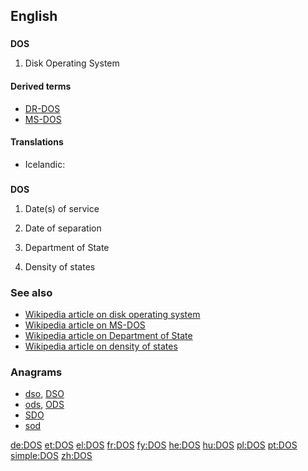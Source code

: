 {{also|DoS}}
==English==

==={{acronym}}===
'''DOS'''

# {{computing}} Disk Operating System<!--not just MS-DOS!-->

====Derived terms====
* [[DR-DOS]]
* [[MS-DOS]]

====Translations====
{{trans-top|Disk Operating System}}
* Icelandic: {{t|is|diskstýrikerfi|n}}
{{trans-mid}}
{{trans-bottom}}

==={{initialism}}===
'''DOS'''

# {{military}} Date(s) of service
# {{military}} Date of separation
# {{US}} Department of State
# {{science}} Density of states

===See also===
* [[w:DOS_%28disambiguation%29|Wikipedia article on disk operating system]]
* [[w:MS-DOS|Wikipedia article on MS-DOS]]
* [[w:United States Department of State|Wikipedia article on Department of State]]
* [[w:Density_of_states|Wikipedia article on density of states]]

===Anagrams===
* [[dso#English|dso]], [[DSO#English|DSO]]
* [[ods#English|ods]], [[ODS#English|ODS]]
* [[SDO#English|SDO]]
* [[sod#English|sod]]

[[de:DOS]]
[[et:DOS]]
[[el:DOS]]
[[fr:DOS]]
[[fy:DOS]]
[[he:DOS]]
[[hu:DOS]]
[[pl:DOS]]
[[pt:DOS]]
[[simple:DOS]]
[[zh:DOS]]